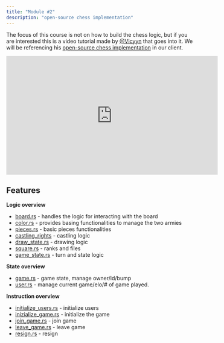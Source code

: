 ```yaml
---
title: "Module #2"
description: "open-source chess implementation"
---
```


The focus of this course is not on how to build the chess logic, but if you are interested this is a video tutorial made by [@Vicyyn](https://twitter.com/vicyyn) that goes into it. We will be referencing his [open-source chess implementation](https://github.com/vicyyn/sol-chess) in our client.

<iframe
  width="560"
  height="315"
  src="https://www.youtube.com/embed/ujd038IjgpI"
  title="YouTube video player"
  frameborder="0"
  allow="accelerometer; autoplay; clipboard-write; encrypted-media; gyroscope; picture-in-picture"
  allowfullscreen
></iframe>

## Features

**Logic overview**

- [board.rs](https://github.com/vicyyn/sol-chess/blob/main/programs/sol-chess/src/models/board.rs) - handles the logic for interacting with the board
- [color.rs](https://github.com/vicyyn/sol-chess/blob/main/programs/sol-chess/src/models/color.rs) - provides basing functionalities to manage the two armies
- [pieces.rs](https://github.com/vicyyn/sol-chess/blob/main/programs/sol-chess/src/models/piece.rs) - basic pieces functionalities
- [castling_rights](https://github.com/vicyyn/sol-chess/blob/main/programs/sol-chess/src/models/castling_right.rs) - castling logic
- [draw_state.rs](https://github.com/vicyyn/sol-chess/blob/main/programs/sol-chess/src/models/draw_state.rs) - drawing logic
- [square.rs](https://github.com/vicyyn/sol-chess/blob/main/programs/sol-chess/src/models/square.rs) - ranks and files
- [game_state.rs](https://github.com/vicyyn/sol-chess/blob/main/programs/sol-chess/src/models/game_state.rs) - turn and state logic

**State overview**

- [game.rs](https://github.com/vicyyn/sol-chess/blob/main/programs/sol-chess/src/states/game.rs) - game state, manage owner/id/bump
- [user.rs](https://github.com/vicyyn/sol-chess/blob/main/programs/sol-chess/src/states/user.rs) - manage current game/elo/# of game played.

**Instruction overview**

- [initialize_users.rs](https://github.com/vicyyn/sol-chess/blob/main/programs/sol-chess/src/contexts/initialize_user.rs) - initialize users
- [inizialize_game.rs](https://github.com/vicyyn/sol-chess/blob/main/programs/sol-chess/src/contexts/initialize_game.rs) - initialize the game
- [join_game.rs](https://github.com/vicyyn/sol-chess/blob/main/programs/sol-chess/src/contexts/join_game.rs) - join game
- [leave_game.rs](https://github.com/vicyyn/sol-chess/blob/main/programs/sol-chess/src/contexts/leave_game.rs) - leave game
- [resign.rs](https://github.com/vicyyn/sol-chess/blob/main/programs/sol-chess/src/contexts/resign.rs) - resign

